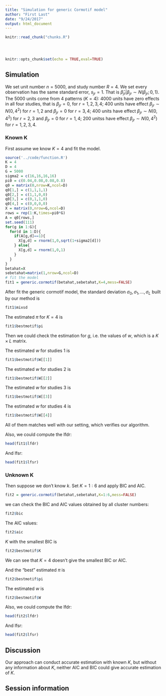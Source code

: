 ```yaml
---
title: "Simulation for generic Cormotif model"
author: "First Last"
date: "9/24/2017"
output: html_document
---
```


<!-- The file analysis/chunks.R contains chunks that define default settings
shared across the workflowr files. -->
```r
knitr::read_chunk("chunks.R")
```

<!-- Update knitr chunk options -->
```r
```

<!-- Insert the date the file was last updated -->
```r
```

<!-- Insert the code version (Git commit SHA1) if Git repository exists and R
 package git2r is installed -->
```r
```

<!-- Add your analysis here -->

```r
knitr::opts_chunk$set(echo = TRUE,eval=TRUE)
```

## Simulation 

We set unit number $n = 5000$, and study number $R = 4$. We set every observation has the same standard error, $s_{jr}=1$. That is $\hat\beta_{jr}|\beta_{jr}\sim N(\beta_{jr};0,1)$. The 5000 units come from 4 patterns ($K=4$): 4000 units have zero effects in all four studies, that is $\beta_{jr}=0$, for $r = 1,2,3,4$; 400 units have effect $\beta_{jr}\sim N(0,4^2)$ for $r =1, 2$ and $\beta_{jr}=0$ for $r =3, 4$; 400 units have effect $\beta_{jr}\sim N(0,4^2)$ for $r =2, 3$ and $\beta_{jr}=0$ for $r =1, 4$; 200 unitss have effect $\beta_{jr}\sim N(0,4^2)$ for $r =1, 2,3,4$. 

### Known K

First assume we know $K=4$ and fit the model. 

```r
source('../code/function.R')
K = 4
D = 4
G = 5000
sigma2 = c(16,16,16,16)
pi0 = c(0.04,0.08,0.08,0.8)
q0 = matrix(0,nrow=K,ncol=D)
q0[1,] = c(1,1,1,1)
q0[2,] = c(1,1,0,0)
q0[3,] = c(0,1,1,0)
q0[4,] = c(0,0,0,0)
X = matrix(0,nrow=G,ncol=D)
rows = rep(1:K,times=pi0*G)
A = q0[rows,]
set.seed(111)
for(g in 1:G){
  for(d in 1:D){
    if(A[g,d]==1){
      X[g,d] = rnorm(1,0,sqrt(1+sigma2[d]))
    } else{
      X[g,d] = rnorm(1,0,1)
    }
  }
}
betahat=X
sebetahat=matrix(1,nrow=G,ncol=D)
# fit the model
fit1 = generic.cormotif(betahat,sebetahat,K=4,mess=FALSE)
```

After fit the generic cormotif model, the standard deviation $\sigma_0,\sigma_1,\ldots,\sigma_L$ built by our method is 

```r
fit1$mixsd
```

The estimated $\pi$ for $K = 4$ is 

```r
fit1$bestmotif$pi
```

Then we could check the estimation for $g$, i.e. the values of $w$, which is a $K\times L$ matrix. 

The estimated $w$ for studies 1 is 

```r
fit1$bestmotif$W[[1]]
```

The estimated $w$ for studies 2 is 

```r
fit1$bestmotif$W[[2]]
```

The estimated $w$ for studies 3 is 

```r
fit1$bestmotif$W[[3]]
```

The estimated $w$ for studies 4 is 

```r
fit1$bestmotif$W[[4]]
```

All of them matches well with our setting, which verifies our algorithm.

Also, we could compute the lfdr: 

```r
head(fit1$lfdr)
```

And lfsr:

```r
head(fit1$lfsr)
```

### Unknown K

Then suppose we don't know $k$. Set $K = 1:6$ and apply BIC and AIC.  

```r
fit2 = generic.cormotif(betahat,sebetahat,K=1:6,mess=FALSE)
```

we can check the BIC and AIC values obtained by all cluster numbers:

```r
fit2$bic
```

The AIC values:

```r
fit2$aic
```

$K$ with the smallest BIC is

```r
fit2$bestmotif$K
```

We can see that $K=4$ doesn't give the smallest BIC or AIC. 

And the "best" estimated $\pi$ is 

```r
fit2$bestmotif$pi
```

The estimated $w$ is 

```r
fit2$bestmotif$W
```

Also, we could compute the lfdr: 

```r
head(fit2$lfdr)
```

And lfsr:

```r
head(fit2$lfsr)
```

## Discussion

Our approach can conduct accurate estimation with known $K$, but without any information about $K$, neither AIC and BIC could give accurate estimation of $K$. 

## Session information

<!-- Insert the session information into the document -->
```r
```
